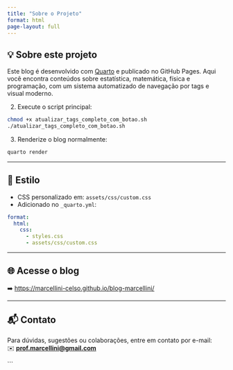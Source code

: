 ```yaml
---
title: "Sobre o Projeto"
format: html
page-layout: full
---
```


::: {.callout-note collapse=false}
# 💡 Sobre este projeto

Este blog é desenvolvido com [Quarto](https://quarto.org/) e publicado no GitHub Pages. Aqui você encontra conteúdos sobre estatística, matemática, física e programação, com um sistema automatizado de navegação por tags e visual moderno.

:::


```{=markdown}
# Blog do Marcellini

Este é o repositório do meu blog pessoal, criado com [Quarto](https://quarto.org/). Aqui compartilho conteúdos sobre estatística, matemática, programação e física, com foco em explicações didáticas e exemplos práticos.

---

## 📚 Publicações em destaque

- [A Beleza é o Primeiro Teste — G. H. Hardy e a Matemática como Arte](https://marcellini-celso.github.io/blog-marcellini/posts/matematica/beleza-matematica.html)
- [Por que \( 0! = 1 \)?](https://marcellini-celso.github.io/blog-marcellini/posts/matematica/fatorial-zero.html)

---

## ⚙️ Como este blog foi feito

- Desenvolvido com [Quarto](https://quarto.org/)
- Publicado via **GitHub Pages**
- Códigos escritos em **R**, **Python** e **LaTeX**
- Tema: `flatly`, com ajustes em `styles.css`

---

## 🧭 Navegação por Tags

O blog possui um sistema automatizado para geração de páginas de tags, nuvem de palavras e navegação visual.

### Scripts mantidos

- `gerar_posts_json.py`: extrai `title`, `tags`, `href` dos posts `.qmd` e salva em `docs/posts.json`
- `nuvem_tags.py`: gera a imagem `nuvem_tags.png` com base em `tags_freq.txt`
- `atualizar_tags_completo_com_botao.sh`: script completo que:
  - Gera `tags.qmd` com visual limpo
  - Cria `tags/*.qmd` com os posts de cada tag
  - Adiciona botão de retorno para `tags.qmd` em cada página de tag
  - Gera a imagem da nuvem

### Scripts substituídos (podem ser removidos)

- `atualizar_tags.sh`
- `gerar_paginas_de_tags.py`

### Como usar

1. Gere `posts.json` com:

```bash
python3 gerar_posts_json.py
```

2. Execute o script principal:

```bash
chmod +x atualizar_tags_completo_com_botao.sh
./atualizar_tags_completo_com_botao.sh
```

3. Renderize o blog normalmente:

```bash
quarto render
```

---

## 🎨 Estilo

- CSS personalizado em: `assets/css/custom.css`
- Adicionado no `_quarto.yml`:

```yaml
format:
  html:
    css: 
      - styles.css
      - assets/css/custom.css
```

---

## 🌐 Acesse o blog

➡️ [https://marcellini-celso.github.io/blog-marcellini/](https://marcellini-celso.github.io/blog-marcellini/)

---

## 📬 Contato

Para dúvidas, sugestões ou colaborações, entre em contato por e-mail:  
✉️ **[prof.marcellini@gmail.com](mailto:prof.marcellini@gmail.com)**

```
